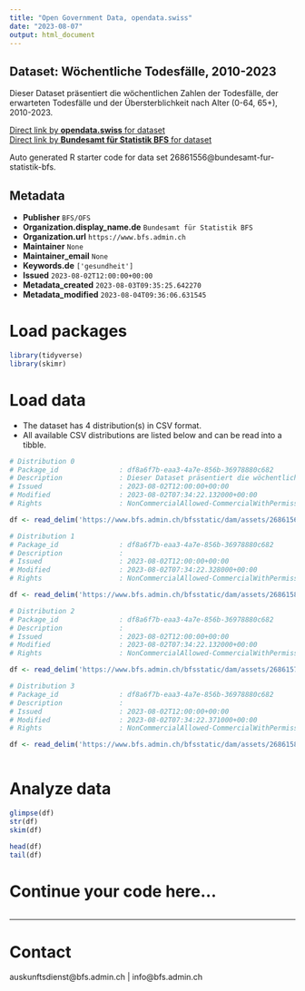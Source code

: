 ```yaml
---
title: "Open Government Data, opendata.swiss"
date: "2023-08-07"
output: html_document
---
```


## Dataset: Wöchentliche Todesfälle, 2010-2023

Dieser Dataset präsentiert die wöchentlichen Zahlen der Todesfälle, der erwarteten Todesfälle und der Übersterblichkeit nach Alter (0-64, 65+), 2010-2023.

[Direct link by **opendata.swiss** for dataset](https://opendata.swiss/de/dataset/wochentliche-todesfalle-2010-2023)<br>
[Direct link by **Bundesamt für Statistik BFS** for dataset](https://www.bfs.admin.ch/asset/de/ts-d-14.03.04.03-wr)

Auto generated R starter code for data set 26861556@bundesamt-fur-statistik-bfs.

## Metadata

- **Publisher** `BFS/OFS`
- **Organization.display_name.de** `Bundesamt für Statistik BFS`
- **Organization.url** `https://www.bfs.admin.ch`
- **Maintainer** `None`
- **Maintainer_email** `None`
- **Keywords.de** `['gesundheit']`
- **Issued** `2023-08-02T12:00:00+00:00`
- **Metadata_created** `2023-08-03T09:35:25.642270`
- **Metadata_modified** `2023-08-04T09:36:06.631545`


# Load packages

```r

library(tidyverse)
library(skimr)

```

# Load data

-   The dataset has 4 distribution(s) in CSV format.
-   All available CSV distributions are listed below and can be read into a tibble.

```r

# Distribution 0
# Package_id               : df8a6f7b-eaa3-4a7e-856b-36978880c682
# Description              : Dieser Dataset präsentiert die wöchentlichen Zahlen der Todesfälle, der erwarteten Todesfälle und der Übersterblichkeit nach Alter (0-64, 65+), 2010-2023.
# Issued                   : 2023-08-02T12:00:00+00:00
# Modified                 : 2023-08-02T07:34:22.132000+00:00
# Rights                   : NonCommercialAllowed-CommercialWithPermission-ReferenceRequired

df <- read_delim('https://www.bfs.admin.ch/bfsstatic/dam/assets/26861568/master')

# Distribution 1
# Package_id               : df8a6f7b-eaa3-4a7e-856b-36978880c682
# Description              : 
# Issued                   : 2023-08-02T12:00:00+00:00
# Modified                 : 2023-08-02T07:34:22.328000+00:00
# Rights                   : NonCommercialAllowed-CommercialWithPermission-ReferenceRequired

df <- read_delim('https://www.bfs.admin.ch/bfsstatic/dam/assets/26861580/master')

# Distribution 2
# Package_id               : df8a6f7b-eaa3-4a7e-856b-36978880c682
# Description              : 
# Issued                   : 2023-08-02T12:00:00+00:00
# Modified                 : 2023-08-02T07:34:22.132000+00:00
# Rights                   : NonCommercialAllowed-CommercialWithPermission-ReferenceRequired

df <- read_delim('https://www.bfs.admin.ch/bfsstatic/dam/assets/26861574/master')

# Distribution 3
# Package_id               : df8a6f7b-eaa3-4a7e-856b-36978880c682
# Description              : 
# Issued                   : 2023-08-02T12:00:00+00:00
# Modified                 : 2023-08-02T07:34:22.371000+00:00
# Rights                   : NonCommercialAllowed-CommercialWithPermission-ReferenceRequired

df <- read_delim('https://www.bfs.admin.ch/bfsstatic/dam/assets/26861583/master')



```

# Analyze data

```r

glimpse(df)
str(df)
skim(df)

head(df)
tail(df)

```

# Continue your code here...

```r

```

------------------------------------------------------------------------

# Contact

auskunftsdienst@bfs.admin.ch | info@bfs.admin.ch
